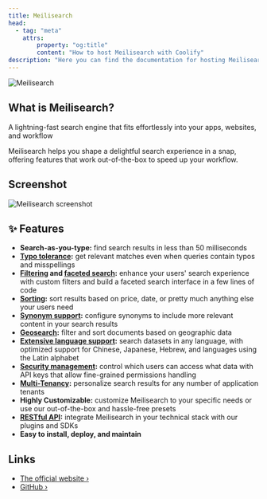 ```yaml
---
title: Meilisearch
head:
  - tag: "meta"
    attrs:
        property: "og:title"
        content: "How to host Meilisearch with Coolify"
description: "Here you can find the documentation for hosting Meilisearch with Coolify."
---
```



<Badge text="One-click setup." variant="note" size="large" />

![Meilisearch](https://github.com/meilisearch/meilisearch/raw/main/assets/meilisearch-logo-light.svg?sanitize=true#gh-light-mode-only)

## What is Meilisearch?

A lightning-fast search engine that fits effortlessly into your apps, websites, and workflow

Meilisearch helps you shape a delightful search experience in a snap, offering features that work out-of-the-box to speed up your workflow.

## Screenshot

![Meilisearch screenshot](https://github.com/meilisearch/meilisearch/raw/main/assets/demo-light.gif#gh-light-mode-only)

## ✨ Features

- **Search-as-you-type:** find search results in less than 50 milliseconds
- **[Typo tolerance](https://www.meilisearch.com/docs/learn/configuration/typo_tolerance?utm_campaign=oss&utm_source=github&utm_medium=meilisearch&utm_content=features):** get relevant matches even when queries contain typos and misspellings
- **[Filtering](https://www.meilisearch.com/docs/learn/fine_tuning_results/filtering?utm_campaign=oss&utm_source=github&utm_medium=meilisearch&utm_content=features) and [faceted search](https://www.meilisearch.com/docs/learn/fine_tuning_results/faceted_search?utm_campaign=oss&utm_source=github&utm_medium=meilisearch&utm_content=features):** enhance your users' search experience with custom filters and build a faceted search interface in a few lines of code
- **[Sorting](https://www.meilisearch.com/docs/learn/fine_tuning_results/sorting?utm_campaign=oss&utm_source=github&utm_medium=meilisearch&utm_content=features):** sort results based on price, date, or pretty much anything else your users need
- **[Synonym support](https://www.meilisearch.com/docs/learn/configuration/synonyms?utm_campaign=oss&utm_source=github&utm_medium=meilisearch&utm_content=features):** configure synonyms to include more relevant content in your search results
- **[Geosearch](https://www.meilisearch.com/docs/learn/fine_tuning_results/geosearch?utm_campaign=oss&utm_source=github&utm_medium=meilisearch&utm_content=features):** filter and sort documents based on geographic data
- **[Extensive language support](https://www.meilisearch.com/docs/learn/what_is_meilisearch/language?utm_campaign=oss&utm_source=github&utm_medium=meilisearch&utm_content=features):** search datasets in any language, with optimized support for Chinese, Japanese, Hebrew, and languages using the Latin alphabet
- **[Security management](https://www.meilisearch.com/docs/learn/security/master_api_keys?utm_campaign=oss&utm_source=github&utm_medium=meilisearch&utm_content=features):** control which users can access what data with API keys that allow fine-grained permissions handling
- **[Multi-Tenancy](https://www.meilisearch.com/docs/learn/security/tenant_tokens?utm_campaign=oss&utm_source=github&utm_medium=meilisearch&utm_content=features):** personalize search results for any number of application tenants
- **Highly Customizable:** customize Meilisearch to your specific needs or use our out-of-the-box and hassle-free presets
- **[RESTful API](https://www.meilisearch.com/docs/reference/api/overview?utm_campaign=oss&utm_source=github&utm_medium=meilisearch&utm_content=features):** integrate Meilisearch in your technical stack with our plugins and SDKs
- **Easy to install, deploy, and maintain**

## Links

- [The official website ›](https://www.meilisearch.com)
- [GitHub ›](https://github.com/meilisearch/meilisearch)
